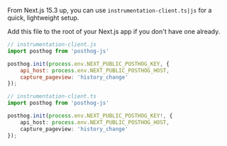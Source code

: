 From Next.js 15.3 up, you can use `instrumentation-client.ts|js` for a quick, lightweight setup.

Add this file to the root of your Next.js app if you don't have one already.

```js
// instrumentation-client.js
import posthog from 'posthog-js'

posthog.init(process.env.NEXT_PUBLIC_POSTHOG_KEY, {
    api_host: process.env.NEXT_PUBLIC_POSTHOG_HOST,
    capture_pageview: 'history_change'
});
```

```ts
// instrumentation-client.ts
import posthog from 'posthog-js'

posthog.init(process.env.NEXT_PUBLIC_POSTHOG_KEY!, {
    api_host: process.env.NEXT_PUBLIC_POSTHOG_HOST,
    capture_pageview: 'history_change'
});
```